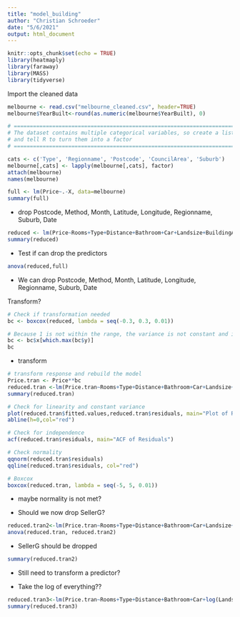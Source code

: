 ```yaml
---
title: "model_building"
author: "Christian Schroeder"
date: "5/6/2021"
output: html_document
---
```


```r
knitr::opts_chunk$set(echo = TRUE)
library(heatmaply)
library(faraway)
library(MASS)
library(tidyverse) 
```

Import the cleaned data

```r
melbourne <- read.csv("melbourne_cleaned.csv", header=TRUE)
melbourne$YearBuilt<-round(as.numeric(melbourne$YearBuilt), 0)

# ==============================================================================
# The dataset contains multiple categorical variables, so create a list of them
# and tell R to turn them into a factor
# ==============================================================================

cats <- c('Type', 'Regionname', 'Postcode', 'CouncilArea', 'Suburb')
melbourne[,cats] <- lapply(melbourne[,cats], factor)
attach(melbourne)
names(melbourne)
```

```r
full <- lm(Price~.-X, data=melbourne)
summary(full)
```

-   drop Postcode, Method, Month, Latitude, Longitude, Regionname, Suburb, Date

```r
reduced <- lm(Price~Rooms+Type+Distance+Bathroom+Car+Landsize+BuildingArea+YearBuilt+Propertycount+CouncilArea+Year+SellerG)
summary(reduced)
```

-   Test if can drop the predictors

```r
anova(reduced,full)
```

-   We can drop Postcode, Method, Month, Latitude, Longitude, Regionname, Suburb, Date

Transform?

```r
# Check if transformation needed
bc <- boxcox(reduced, lambda = seq(-0.3, 0.3, 0.01))

# Because 1 is not within the range, the variance is not constant and it would be best to transform the response variable. Getting the recommended transformation value.
bc <- bc$x[which.max(bc$y)]
bc
```

-   transform

```r
# transform response and rebuild the model
Price.tran <- Price**bc
reduced.tran <-lm(Price.tran~Rooms+Type+Distance+Bathroom+Car+Landsize+BuildingArea+YearBuilt+Propertycount+CouncilArea+Year+SellerG)
summary(reduced.tran)
```

```r
# Check for linearity and constant variance
plot(reduced.tran$fitted.values,reduced.tran$residuals, main="Plot of Residuals against Fitted Values")
abline(h=0,col="red")

# Check for independence
acf(reduced.tran$residuals, main="ACF of Residuals")

# Check normality
qqnorm(reduced.tran$residuals)
qqline(reduced.tran$residuals, col="red")

# Boxcox
boxcox(reduced.tran, lambda = seq(-5, 5, 0.01))
```

-   maybe normality is not met?

-   Should we now drop SellerG?

```r
reduced.tran2<-lm(Price.tran~Rooms+Type+Distance+Bathroom+Car+Landsize+BuildingArea+YearBuilt+Propertycount+CouncilArea+Postcode+Year)
anova(reduced.tran, reduced.tran2)
```

-   SellerG should be dropped

```r
summary(reduced.tran2)
```

-   Still need to transform a predictor?

-   Take the log of everything??

```r
reduced.tran3<-lm(Price.tran~Rooms+Type+Distance+Bathroom+Car+log(Landsize+0.01)+BuildingArea+YearBuilt+Propertycount+CouncilArea+Year)
summary(reduced.tran3)
```
